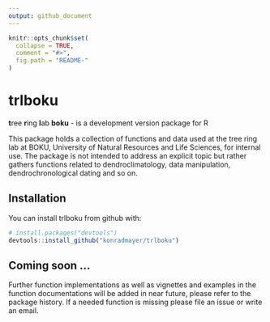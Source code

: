 ```yaml
---
output: github_document
---
```


<!-- README.md is generated from README.Rmd. Please edit that file -->

```r
knitr::opts_chunk$set(
  collapse = TRUE,
  comment = "#>",
  fig.path = "README-"
)
```

# trlboku

**t**ree **r**ing **l**ab **boku** - is a development version package for R

This package holds a collection of functions and data used
	at the tree ring lab at BOKU, University of Natural Resources and Life 
	Sciences, for internal use. The package is not intended to address an
	explicit topic but rather gathers functions related to
	dendroclimatology, data manipulation, dendrochronological dating and
	so on.
	
## Installation

You can install trlboku from github with:

```r
# install.packages("devtools")
devtools::install_github("konradmayer/trlboku")
```


## Coming soon ...
Further function implementations as well as vignettes and examples in the
function documentations will be added in near future, please refer to 
the package history. If a needed function is missing please file an issue or 
write an email.
